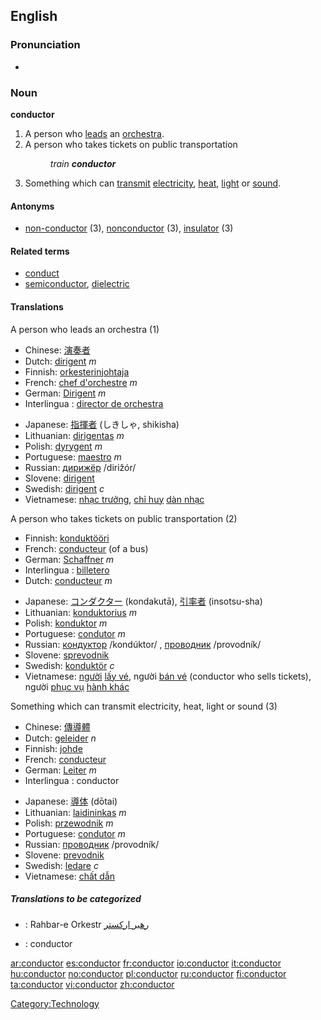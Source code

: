 ==English==

===Pronunciation===
*{{audio|en-us-conductor.ogg|Audio (US)}}

===Noun===
'''conductor'''
#A person who [[leads]] an [[orchestra]].
#A person who takes tickets on public transportation 
#:''train '''conductor'''''
#Something which can [[transmit]] [[electricity]], [[heat]], [[light]] or [[sound]].

====Antonyms====
*[[non-conductor]] (3), [[nonconductor]] (3), [[insulator]] (3)

====Related terms====
*[[conduct]]
*[[semiconductor]], [[dielectric]]

====Translations====
;A person who leads an orchestra (1)
{{top}}
*Chinese: [[演奏]][[者]]
*Dutch: [[dirigent]] ''m''
*Finnish: [[orkesterinjohtaja]]
*French: [[chef d'orchestre]] ''m''
*German: [[Dirigent]] ''m''
*Interlingua : [[director de orchestra]]
{{mid}}
*Japanese: [[指揮者]] (しきしゃ, shikisha)
*Lithuanian: [[dirigentas]] ''m''
*Polish: [[dyrygent]] ''m''
*Portuguese: [[maestro]] ''m''
*Russian: [[дирижёр]] /dirižór/ {{m}}
*Slovene: [[dirigent]] {{m}}
*Swedish: [[dirigent]] ''c''
*Vietnamese: [[nhạc trưởng]], [[chỉ huy]] [[dàn nhạc]]
{{bottom}}

;A person who takes tickets on public transportation (2)
{{top}}
*Finnish: [[konduktööri]]
*French: [[conducteur]] (of a bus)
*German: [[Schaffner]] ''m''
*Interlingua : [[billetero]]
*Dutch: [[conducteur]] ''m''
{{mid}}
*Japanese: [[コンダクター]] (kondakutā), [[引率者]] (insotsu-sha)
*Lithuanian: [[konduktorius]] ''m''
*Polish: [[konduktor]] ''m''
*Portuguese: [[condutor]] ''m''
*Russian: [[кондуктор]] /kondúktor/ {{m}}, [[проводник]] /provodník/ {{m}}
*Slovene: [[sprevodnik]] {{m}}
*Swedish: [[konduktör]] ''c''
*Vietnamese: [[người]] [[lấy vé]], người [[bán vé]] (conductor who sells tickets), người [[phục vụ]] [[hành khác]]
{{bottom}}

;Something which can transmit electricity, heat, light or sound (3)
{{top}}
*Chinese: [[傳導]][[體]]
*Dutch: [[geleider]] ''n''
*Finnish: [[johde]]
*French: [[conducteur]]
*German: [[Leiter]] ''m''
*Interlingua : conductor
{{mid}}
*Japanese: [[導体]] (dōtai)
*Lithuanian: [[laidininkas]] ''m''
*Polish: [[przewodnik]] ''m''
*Portuguese: [[condutor]] ''m''
*Russian: [[проводник]] /provodník/ {{m}}
*Slovene: [[prevodnik]] {{m}}
*Swedish: [[ledare]] ''c''
*Vietnamese: [[chất dẫn]]
{{bottom}}

=====Translations to be categorized=====
{{checktrans}}
{{top}}
*{{ttbc|Persian}}: Rahbar-e Orkestr [[رهبر ارکستر]]
*{{ttbc|Spanish}}: conductor
{{mid}}
{{bottom}}

[[Category:Technology]]

[[ar:conductor]]
[[es:conductor]]
[[fr:conductor]]
[[io:conductor]]
[[it:conductor]]
[[hu:conductor]]
[[no:conductor]]
[[pl:conductor]]
[[ru:conductor]]
[[fi:conductor]]
[[ta:conductor]]
[[vi:conductor]]
[[zh:conductor]]